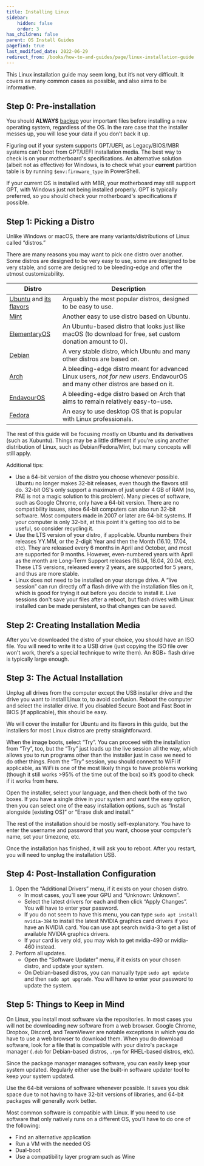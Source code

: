 ```yaml
---
title: Installing Linux
sidebar:
    hidden: false
    order: 3
has_children: false
parent: OS Install Guides
pagefind: true
last_modified_date: 2022-06-29
redirect_from: /books/how-to-and-guides/page/linux-installation-guide
---
```


This Linux installation guide may seem long, but it’s not very difficult. It covers as many common cases as possible, and also aims to be informative.

## Step 0: Pre-installation

You should **ALWAYS** [backup](/docs/backups) your important files before installing a new operating system, regardless of the OS. In the rare case that the installer messes up, you will lose your data if you don’t back it up.

Figuring out if your system supports GPT/UEFI, as Legacy/BIOS/MBR systems can't boot from GPT/UEFI installation media. The best way to check is on your motherboard's specifications. An alternative solution (albeit not as effective) for Windows, is to check what your **current** partition table is by running `$env:firmware_type` in PowerShell. 

If your current OS is installed with MBR, your motherboard may still support GPT, with Windows just not being installed properly. GPT is typically preferred, so you should check your motherboard's specifications if possible.

## Step 1: Picking a Distro

Unlike Windows or macOS, there are many variants/distributions of Linux called “distros.”

There are many reasons you may want to pick one distro over another. Some distros are designed to be very easy to use, some are designed to be very stable, and some are designed to be bleeding-edge and offer the utmost customizability.

| Distro | Description |
| ------ | ----------- |
| [Ubuntu](https://ubuntu.com/download/desktop) and [its flavors](https://ubuntu.com/desktop/flavours) | Arguably the most popular distros, designed to be easy to use. |
| [Mint](https://linuxmint.com/download.php) | Another easy to use distro based on Ubuntu. |
| [ElementaryOS](https://elementary.io/) | An Ubuntu-based distro that looks just like macOS (to download for free, set custom donation amount to 0). |
| [Debian](https://www.debian.org/download) | A very stable distro, which Ubuntu and many other distros are based on. |
| [Arch](https://archlinux.org/download) | A bleeding-edge distro meant for advanced Linux users, *not for new users*. EndavourOS and many other distros are based on it. |
| [EndavourOS](https://endeavouros.com/latest-release/) | A bleeding-edge distro  based on Arch that aims to remain relatively easy-to-use. |
| [Fedora](https://getfedora.org/) | An easy to use desktop OS that is popular with Linux professionals. |

The rest of this guide will be focusing mostly on Ubuntu and its derivatives (such as Xubuntu). Things may be a little different if you’re using another distribution of Linux, such as Debian/Fedora/Mint, but many concepts will still apply.

Additional tips:
* Use a 64-bit version of the distro you choose whenever possible. Ubuntu no longer makes 32-bit releases, even though the flavors still do. 32-bit OS's only support a maximum of just under 4 GB of RAM (no, PAE is not a magic solution to this problem). Many pieces of software, such as Google Chrome, only have a 64-bit version. There are no compatibility issues, since 64-bit computers can also run 32-bit software. Most computers made in 2007 or later are 64-bit systems. If your computer is only 32-bit, at this point it's getting too old to be useful, so consider recycling it.
* Use the LTS version of your distro, if applicable. Ubuntu numbers their releases YY.MM, or the 2-digit Year and then the Month (16.10, 17.04, etc). They are released every 6 months in April and October, and most are supported for 9 months. However, even-numbered years with April as the month are Long-Term Support releases (16.04, 18.04, 20.04, etc). These LTS versions, released every 2 years, are supported for 5 years, and thus are more stable.
* Linux does not need to be installed on your storage drive. A “live session” can run directly off a flash drive with the installation files on it, which is good for trying it out before you decide to install it. Live sessions don't save your files after a reboot, but flash drives with Linux installed can be made persistent, so that changes can be saved.

## Step 2: Creating Installation Media

After you’ve downloaded the distro of your choice, you should have an ISO file. You will need to write it to a USB drive (just copying the ISO file over won't work, there's a special technique to write them). An 8GB+ flash drive is typically large enough.


<LinuxInstallMedia />

## Step 3: The Actual Installation

Unplug all drives from the computer except the USB installer drive and the drive you want to install Linux to, to avoid confusion. Reboot the computer and select the installer drive. If you disabled Secure Boot and Fast Boot in BIOS (if applicable), this should be easy.

We will cover the installer for Ubuntu and its flavors in this guide, but the installers for most Linux distros are pretty straightforward.

When the image boots, select “Try”. You can proceed with the installation from “Try”, too, but the “Try” just loads up the live session all the way, which allows you to run programs other than the installer just in case we need to do other things. From the “Try” session, you should connect to WiFi if applicable, as WiFi is one of the most likely things to have problems working (though it still works >95% of the time out of the box) so it’s good to check if it works from here.

Open the installer, select your language, and then check both of the two boxes. If you have a single drive in your system and want the easy option, then you can select one of the easy installation options, such as “Install alongside [existing OS]” or “Erase disk and install.”

The rest of the installation should be mostly self-explanatory. You have to enter the username and password that you want, choose your computer’s name, set your timezone, etc.

Once the installation has finished, it will ask you to reboot. After you restart, you will need to unplug the installation USB.

## Step 4: Post-Installation Configuration

1. Open the “Additional Drivers” menu, if it exists on your chosen distro.
    * In most cases, you’ll see your GPU and “Unknown: Unknown”.
    * Select the latest drivers for each and then click “Apply Changes”. You will have to enter your password.
    * If you do not seem to have this menu, you can type `sudo apt install nvidia-384` to install the latest NVIDIA graphics card drivers if you have an NVIDIA card. You can use apt search nvidia-3 to get a list of available NVIDIA graphics drivers.
    * If your card is very old, you may wish to get nvidia-490 or nvidia-460 instead.
2. Perform all updates.
    * Open the “Software Updater” menu, if it exists on your chosen distro, and update your system.
    * On Debian-based distros, you can manually type `sudo apt update` and then `sudo apt upgrade`. You will have to enter your password to update the system.

## Step 5: Things to Keep in Mind

On Linux, you install most software via the repositories. In most cases you will not be downloading new software from a web browser. Google Chrome, Dropbox, Discord, and TeamViewer are notable exceptions in which you do have to use a web browser to download them. When you do download software, look for a file that is compatible with your distro's package manager (`.deb` for Debian-based distros, `.rpm` for RHEL-based distros, etc).

Since the package manager manages software, you can easily keep your system updated. Regularly either use the built-in software updater tool to keep your system updated.

Use the 64-bit versions of software whenever possible. It saves you disk space due to not having to have 32-bit versions of libraries, and 64-bit packages will generally work better.

Most common software is compatible with Linux. If you need to use software that only natively runs on a different OS, you’ll have to do one of the following:
* Find an alternative application
* Run a VM with the needed OS
* Dual-boot
* Use a compatibility layer program such as Wine
